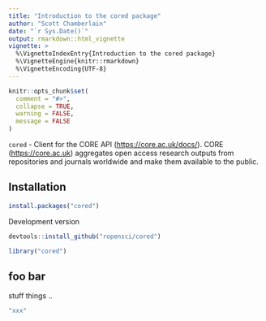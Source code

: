 ```yaml
---
title: "Introduction to the cored package"
author: "Scott Chamberlain"
date: "`r Sys.Date()`"
output: rmarkdown::html_vignette
vignette: >
  %\VignetteIndexEntry{Introduction to the cored package}
  %\VignetteEngine{knitr::rmarkdown}
  %\VignetteEncoding{UTF-8}
---
```


```r
knitr::opts_chunk$set(
  comment = "#>",
  collapse = TRUE,
  warning = FALSE,
  message = FALSE
)
```

`cored` - Client for the CORE API (<https://core.ac.uk/docs/>).
CORE (<https://core.ac.uk>) aggregates open access research
outputs from repositories and journals worldwide and make them
available to the public.

## Installation

```r
install.packages("cored")
```

Development version

```r
devtools::install_github("ropensci/cored")
```

```r
library("cored")
```

## foo bar

stuff things ..

```r
"xxx"
```
